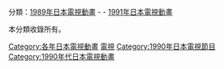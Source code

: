 {{Catnav|頁面分類|...|動畫影集|日本電視動畫|每年日本電視動畫}}
{{Catnav|頁面分類|...|日本电视节目|日本電視動畫|每年日本電視動畫}}

分類：[[:Category:1989年日本電視動畫|1989年日本電視動畫]] - '''{{PAGENAME}}''' - [[:Category:1991年日本電視動畫|1991年日本電視動畫]]

本分類收錄所有{{PAGENAME}}。

{{CategoryTOC}}

[[Category:各年日本電視動畫|Category:各年日本電視動畫]]
[[Category:1990年日本動畫作品|電視]]
[[Category:1990年日本電視節目|Category:1990年日本電視節目]]
[[Category:1990年代日本電視動畫|Category:1990年代日本電視動畫]]